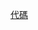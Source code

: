 <noinclude>{{NoteTA
|T=zh-tw:魔術連結;zh-hk:魔術連結;zh-cn:魔术链接
|1=zh-tw:連結;zh-hk:連結;zh-cn:链接
}}
</noinclude>
{{helpbox
|templatename = Wiki markup
|name = 維基代碼
|bodyclass = plainlist
|list1 =
*[[Wikipedia:備忘單|基本代碼]]
*[[Help:維基代碼|文字、連結及討論頁]]
*[[Help:魔術連結|魔術連結]]
*{{link-en|Help:圖像檔案代碼|Help:Visual file markup|圖像檔案}}
*{{link-en|Help:聲音檔案代碼|Help:Sound file markup|聲音檔案}}
*[[Help:表格|表格]]
*[[Help:模板|編輯模板]]
*[[Help:維基代碼中的HTML|使用HTML]]
}}<noinclude>
[[Category:幫助模板|代碼]]
</noinclude>